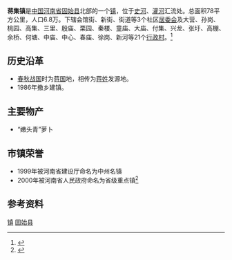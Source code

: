 {{中国乡级行政区
| 行政区全称 = 蒋集镇
| 景观照片文件名 = 
| 景观照片描述 = 
| 汉语拼音 = 
| 通用拼音 = 
| 注音符號 = 
| 其它标音类型1 = 
| 其它标音1 = 
| 其它标音类型2 = 
| 其它标音2 = 
| 其它语言类型1 = 
| 其它语言地名1 = 
| 其它语言类型2 = 
| 其它语言地名2 = 
| 上级行政区 = [[河南省|河南省]][[固始县|固始县]]
| 行政区类别 = [[镇_(中华人民共和国)|镇]]
| 行政区划代码 = 411525103
| 地理坐标 = {{coord|32|17|40|N|115|45|50|E}}
| 总面积 = 78km²
| 户籍人口 = 6.8万
| 户籍人口年份 = 
| 常住人口 = 
| 常住人口年份 = 
| 人口密度 = 
| 领导人职务1 = 
| 领导人姓名1 = 
| 领导人职务2 = 
| 领导人姓名2 = 
| 行政区划 = 
| 官方网站 = 
| 政府驻地 = 会馆街居委会
| 邮政编码 = 
| 毗邻行政区 = 
| 位置图文件名 = 
| 位置图描述 = 
}}

'''蒋集镇'''是[[中国|中国]][[河南省|河南省]][[固始县|固始县]]北部的一个[[镇_(中华人民共和国)|镇]]，位于[[史河|史河]]、[[灌河|灌河]]汇流处。总面积78平方公里，人口6.8万。下辖会馆街、新街、街道等3个社区[[居委会|居委会]]及大营、孙岗、桃园、高集、三里、殷庙、栗园、秦楼、童庙、大庙、付集、兴龙、张圩、高棚、余桥、何塘、中庙、中心、春庙、徐岗、新河等21个[[行政村|行政村]]。<ref>{{cite web|url=http://www.gsw.gov.cn/html/xiangzhen/6056.html|publisher=固始县人民政府|accessdate=2009年5月29日|title=蒋集镇概况|archive-date=2016年11月11日|archive-url=https://web.archive.org/web/20161111161253/http://www.gsw.gov.cn/html/xiangzhen/6056.html|dead-url=no}}</ref>
== 历史沿革 ==
*[[春秋时期|春秋]][[战国|战国]]时为[[蒋国|蒋国]]地，相传为[[蒋姓|蒋姓]]发源地。
*1986年撤乡建镇。
== 主要物产 ==
*“嫩头青”萝卜
== 市镇荣誉 ==
*1999年被河南省建设厅命名为中州名镇
*2000年被河南省人民政府命名为省级重点镇<ref>{{cite web|url=http://222.143.25.34:9036/ViewInfo.asp?id=479|publisher=河南省人民政府|accessdate=2012年7月13日|title=豫政〔2000〕21号 河南省人民政府关于确定115个重点镇的通知}}{{dead link|date=2018年1月 |bot=InternetArchiveBot |fix-attempted=yes }}</ref>

== 参考资料 ==
{{reflist}}

{{Henan-stub}}
{{固始县行政区划}}

[[Category:固始县行政区划|镇]]
[[Category:信阳建制镇|固始县]]